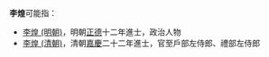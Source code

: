 '''李煌'''可能指：
*[[李煌_(明朝)|李煌 (明朝)]]，明朝[[正德_(明朝)|正德]]十二年進士，政治人物
*[[李煌_(清朝)|李煌 (清朝)]]，清朝[[嘉慶|嘉慶]]二十二年進士，官至戶部左侍郎、禮部左侍郎

{{消歧义|Cat=二字李姓人名消歧义}}